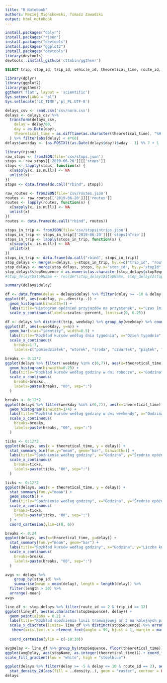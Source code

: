 ```yaml
---
title: "R Notebook"
authors: Maciej Mionskowski, Tomasz Zawadzki
output: html_notebook
---
```


```r
install.packages("dplyr")
install.packages("rjson")
install.packages("devtools")
install.packages("ggplot2")
install.packages("devtools")
library(devtools)
devtools::install_github('cttobin/ggthemr')
```

```sql
SELECT trip, stop_id, trip_id, vehicle_id, theoretical_time, route_id, (SELECT delay_in_seconds FROM matdel as sub WHERE sub.trip = matdel.trip AND sub.stop_id = matdel.stop_id ORDER BY last_update DESC LIMIT 1) as delay, DATE(last_update) as day FROM matdel GROUP BY trip, stop_id, trip_id, vehicle_id, theoretical_time, route_id, DATE(last_update);
```

```r
library(dplyr)
library(ggplot2)
library(ggthemr)
ggthemr('flat', layout = 'scientific')
Sys.setenv(LANG = "pl")
Sys.setlocale('LC_TIME','pl_PL.UTF-8')
```

```r
delays_csv <- read.csv('csv/norm.csv')
delays <- delays_csv %>%
  transform(delays_csv,
    delay = delay/60,
    day = as.Date(day),
    theoretical_time = as.difftime(as.character(theoretical_time), "%H:%M:%S", units="hours")
  ) %>% filter(abs(delay) < 4*60)
delays$weekday <- (as.POSIXlt(as.Date(delays$day))$wday - 1) %% 7 + 1
```

```r
library(rjson)
raw_stops <- fromJSON(file='csv/stops.json')
stops <- raw_stops[['2019-06-20']][['stops']]
stops <- lapply(stops, function(x) {
  x[sapply(x, is.null)] <- NA
  unlist(x)
})
stops <- data.frame(do.call("rbind", stops))
```

```r
raw_routes <- fromJSON(file='csv/routes.json')
routes <- raw_routes[['2019-06-20']][['routes']]
routes <- lapply(routes, function(x) {
  x[sapply(x, is.null)] <- NA
  unlist(x)
})
routes <- data.frame(do.call("rbind", routes))
```

```r
stops_in_trip <- fromJSON(file='csv/stopsintrips.json')
stops_in_trip <- stops_in_trip[['2019-06-20']][['stopsInTrip']]
stops_in_trip <- lapply(stops_in_trip, function(x) {
  x[sapply(x, is.null)] <- NA
  unlist(x)
})
stops_in_trip <- data.frame(do.call("rbind", stops_in_trip))
stop_delays <- merge(x=delays, y=stops_in_trip, by.x=c("trip_id", "route_id", "stop_id"), by.y=c("tripId", "routeId", "stopId"))
stop_delays <- merge(stop_delays, stops, by.x="stop_id", by.y="stopId")
stop_delays$stopSequence = as.numeric(as.character(stop_delays$stopSequence))
#stop_delays$stopName <- reorder(stop_delays$stopName, stop_delays$stopSequence)
```

```r
summary(delays$delay)
```

```r
df <- data.frame(delay = delays$delay) %>% filter(delay >= -10 & delay <= 30)
ggplot(df, aes(x=delay, y=..density..)) +
  geom_histogram(binwidth=1) +
  labs(title="Histogram opóźnień przyjazdów na przystanek", x="Czas [min]", y=element_blank()) +
  scale_y_continuous(labels=scales::percent, limits=c(0, 0.25))
```

```r
df <- delays %>% distinct(trip, weekday) %>% group_by(weekday) %>% count()
ggplot(df, aes(x=weekday, y=n)) + 
  geom_bar(stat="identity", width=0.5) +
  labs(title="Rozkład kursów według dnia tygodnia", x="Dzień tygodnia", y="Liczba kursów") +
  scale_x_continuous(
    breaks=1:7,
    labels=c("poniedziałek", "wtorek", "środa", "czwartek", "piątek", "sobota", "niedziela"))
```


```r
breaks <- 0:12*2
ggplot(delays %>% filter(!weekday %in% c(6,7)), aes(x=theoretical_time)) +
  geom_histogram(binwidth=0.25) +
  labs(title="Rozkład kursów według godziny w dni robocze", x="Godzina", y="Liczba kursów") +
  scale_x_continuous(
    breaks=breaks,
    labels=paste(breaks, "00", sep=":")
  )
```

```r
breaks <- 0:12*2
ggplot(delays %>% filter(weekday %in% c(6,7)), aes(x=theoretical_time)) +
  geom_histogram(binwidth=1/4) +
  labs(title="Rozkład kursów według godziny w dni weekendy", x="Godzina", y="Liczba kursów") +
  scale_x_continuous(
    breaks=breaks,
    labels=paste(breaks, "00", sep=":")
  )
```

```r
ticks <- 0:12*2
ggplot(delays, aes(x = theoretical_time, y = delay)) +
  stat_summary_bin(fun.y="mean", geom="bar", binwidth=1) +
  labs(title="Spóźnienie według godziny", x="Godzina", y="Średnie opóźnienie [min]") +
  scale_x_continuous(
    breaks=ticks,
    labels=paste(ticks, "00", sep=":")
  ) 
```

```r
ticks <- 0:12*2
ggplot(delays, aes(x = theoretical_time, y = delay)) +
  stat_summary(fun.y="mean") +
  geom_smooth() +
  labs(title="Spóźnienie według godziny", x="Godzina", y="Średnie opóźnienie [min]") +
  scale_x_continuous(
    breaks=ticks,
    labels=paste(ticks, "00", sep=":")
  ) +
  coord_cartesian(ylim=c(0, 6))
```

```r
breaks <- 0:24
ggplot(delays, aes(x=theoretical_time, y=delay)) +
  stat_summary(fun.y="mean", geom="bar") +
  labs(title="Rozkład kursów według godziny", x="Godzina", y="Liczba kursów") +
  scale_x_continuous(
    breaks=breaks,
    labels=paste(breaks, "00", sep=":")
  )
```

```r
avgs <- delays %>%
	group_by(stop_id) %>%
	summarise(mean = mean(delay), length = length(delay)) %>%
  filter(length > 20) %>%
  arrange(-mean)
avgs
```

```r
line_df <- stop_delays %>% filter(route_id == 2 & trip_id == 12)
ggplot(line_df, aes(as.character(stopSequence), delay)) +
  geom_point(alpha = 0.2) +
  labs(title="Rozkład spóźnienia linii tramwajowej nr 2 na kolejnych przystankach", y="Opóźnienie", x = "Przystanek") +
  scale_x_discrete(limits= line_df %>% distinct(stopSequence) %>% arrange(stopSequence) %>% `$`(stopSequence) %>% as.character, labels=line_df %>% distinct(stopSequence, stopName) %>% arrange(stopSequence) %>% `$`(stopName)) + 
   theme(axis.text.x = element_text(angle = 90, hjust = 1, margin = margin(0, 0, 0, -1))) +
  
  coord_cartesian(ylim = c(-10:30))
```

```r
avgDelay <- line_df %>% group_by(stopSequence, floor(theoretical_time)) %>% mutate(avg_delay = mean(delay)) %>% ungroup() %>% distinct(stopSequence, theoretical_time, avg_delay, stopName) %>% arrange(stopSequence)
ggplot(avgDelay, aes(stopName, as.integer(theoretical_time))) + coord_flip() + geom_tile(aes(fill = avg_delay), colour = "white") +
scale_fill_gradient(low = "white", high = "steelblue")
```

```r
ggplot(delays %>% filter(delay >= -5 & delay <= 10 & route_id == 2), aes(x=stop_id, y=delay) ) +
  stat_density_2d(aes(fill = ..density..), geom = "raster", contour = FALSE)
delays
```